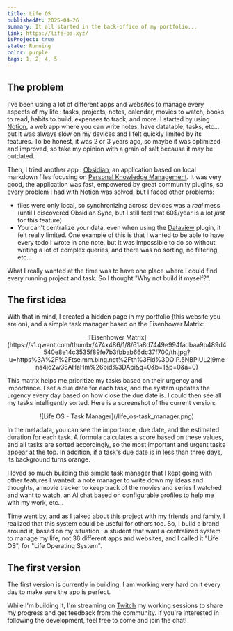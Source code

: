 ```yaml
---
title: Life OS
publishedAt: 2025-04-26
summary: It all started in the back-office of my portfolio...
link: https://life-os.xyz/
isProject: true
state: Running
color: purple
tags: 1, 2, 4, 5
---
```


## The problem

I've been using a lot of different apps and websites to manage every aspects of my life : tasks, projects, notes, calendar, movies to watch, books to read, habits to build, expenses to track, and more. I started by using [Notion](https://www.notion.com/), a web app where you can write notes, have datatable, tasks, etc... but it was always slow on my devices and I felt quickly limited by its features. To be honest, it was 2 or 3 years ago, so maybe it was optimized and improved, so take my opinion with a grain of salt because it may be outdated.

Then, I tried another app : [Obsidian](https://obsidian.md/), an application based on local markdown files focusing on [Personal Knowledge Management](https://en.wikipedia.org/wiki/Personal_knowledge_management). It was very good, the application was fast, empowered by great community plugins, so every problem I had with Notion was solved, but I faced other problems:
- files were only local, so synchronizing across devices was a *real* mess (until I discovered Obsidian Sync, but I still feel that 60$/year is a lot *just* for this feature)
- You can't centralize your data, even when using the [Dataview](https://github.com/blacksmithgu/obsidian-dataview) plugin, it felt really limited. One example of this is that I wanted to be able to have every todo I wrote in one note, but it was impossible to do so without writing a lot of complex queries, and there was no sorting, no filtering, etc...

What I really wanted at the time was to have one place where I could find every running project and task. So I thought "Why not build it myself?".

## The first idea

With that in mind, I created a hidden page in my portfolio (this website you are on), and a simple task manager based on the Eisenhower Matrix:

<center>![Eisenhower Matrix](https://s1.qwant.com/thumbr/474x486/1/8/61a8d7449e994fadbaa9b489d4540e8e14c3535f89fe7b3fbbab66dc37f700/th.jpg?u=https%3A%2F%2Ftse.mm.bing.net%2Fth%3Fid%3DOIP.5NBPIUL2j9mena4jq2w35AHaHm%26pid%3DApi&q=0&b=1&p=0&a=0)</center>

This matrix helps me prioritize my tasks based on their urgency and importance. I set a due date for each task, and the system updates the urgency every day based on how close the due date is. I could then see all my tasks intelligently sorted. Here is a screenshot of the current version:

<center>![Life OS - Task Manager](/life_os-task_manager.png)</center>

In the metadata, you can see the importance, due date, and the estimated duration for each task. A formula calculates a score based on these values, and all tasks are sorted accordingly, so the most important and urgent tasks appear at the top. In addition, if a task's due date is in less than three days, its background turns orange.

I loved so much building this simple task manager that I kept going with other features I wanted: a note manager to write down my ideas and thoughts, a movie tracker to keep track of the movies and series I watched and want to watch, an AI chat based on configurable profiles to help me with my work, etc...

Time went by, and as I talked about this project with my friends and family, I realized that this system could be useful for others too. So, I build a brand around it, based on my situation : a student that want a centralized system to manage my life, not 36 different apps and websites, and I called it "Life OS", for "Life Operating System".

## The first version

The first version is currently in building. I am working very hard on it every day to make sure the app is perfect.

While I'm building it, I'm streaming on [Twitch](https://twitch.tv/maximeduhamel) my working sessions to share my progress and get feedback from the community. If you're interested in following the development, feel free to come and join the chat!